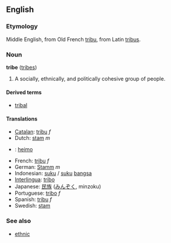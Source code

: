 ==English==
===Etymology===
Middle English, from Old French [[tribu]], from Latin [[tribus]].
=== Noun ===
'''tribe''' ([[tribes]])

# A socially, ethnically, and politically cohesive group of people.

====Derived terms====
*[[tribal]]

==== Translations ====
*[[Catalan]]: [[tribu]] ''f''
*Dutch: [[stam]] ''m''
*{{fi}}: [[heimo]]
*French: [[tribu]] ''f''
*German: [[Stamm]] ''m''
*Indonesian: [[suku]] / [[suku]] [[bangsa]]
*[[Interlingua]]: [[tribo]]
*Japanese: [[民族]] ([[みんぞく]], minzoku)
*Portuguese: [[tribo]] ''f''
*Spanish: [[tribu]] ''f''
*Swedish: [[stam]]

=== See also ===
*[[ethnic]]